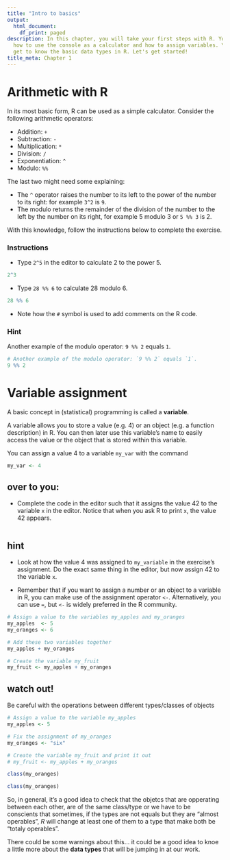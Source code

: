```yaml
---
title: "Intro to basics"
output:
  html_document:
    df_print: paged
description: In this chapter, you will take your first steps with R. You will learn
  how to use the console as a calculator and how to assign variables. You will also
  get to know the basic data types in R. Let's get started!
title_meta: Chapter 1
---
```


# Arithmetic with R

In its most basic form, R can be used as a simple calculator. Consider the following arithmetic operators:

- Addition: `+`
- Subtraction: `-`
- Multiplication: `*`
- Division: `/`
- Exponentiation: `^`
- Modulo: `%%`

The last two might need some explaining:

- The `^` operator raises the number to its left to the power of the number to its right: for example `3^2` is `9`.
- The modulo returns the remainder of the division of the number to the left by the number on its right, for example 5 modulo 3 or `5 %% 3` is 2.

With this knowledge, follow the instructions below to complete the exercise.

### Instructions
- Type `2^5` in the editor to calculate 2 to the power 5.
```r
2^3
```
- Type `28 %% 6` to calculate 28 modulo 6.
```r
28 %% 6
```

- Note how the `#` symbol is used to add comments on the R code.

### Hint
Another example of the modulo operator: `9 %% 2` equals `1`.
```r
# Another example of the modulo operator: `9 %% 2` equals `1`.
9 %% 2
```


# Variable assignment 

A basic concept in (statistical) programming is called a **variable**. 

A variable allows you to store a value (e.g. 4) or an object (e.g. a function description) in R. You can then later use this variable's name to easily access the value or the object that is stored within this variable. 

You can assign a value 4 to a variable `my_var` with the command

```r
my_var <- 4
```

## over to you: 
- Complete the code in the editor such that it assigns the value 42 to the variable `x` in the editor. Notice that when you ask R to print `x`, the value 42 appears.
```r

```

## hint
- Look at how the value 4 was assigned to `my_variable` in the exercise's assignment. Do the exact same thing in the editor, but now assign 42 to the variable `x`.

- Remember that if you want to assign a number or an object to a variable in R, you can make use of the assignment operator `<-`. Alternatively, you can use `=`, but `<-` is widely preferred in the R community.

```r
# Assign a value to the variables my_apples and my_oranges
my_apples  <- 5
my_oranges <- 6

# Add these two variables together
my_apples + my_oranges

# Create the variable my_fruit
my_fruit <- my_apples + my_oranges
```

## watch out!
Be careful with the operations between different types/classes of objects
```r
# Assign a value to the variable my_apples
my_apples <- 5 

# Fix the assignment of my_oranges
my_oranges <- "six" 
```

```r
# Create the variable my_fruit and print it out
# my_fruit <- my_apples + my_oranges
```

```r
class(my_oranges)
```
```r
class(my_oranges)
```
So, in general, it's a good idea to check that the objetcs that are opperating between each other, are of the same class/type or we have to be conscients that sometimes, if the types are not equals but they are "almost operables", *R* will change at least one of them to a type that make both be "totaly operables". 

There could be some warnings about this... it could be a good idea to knoe a little more about the **data types** that will be jumping in at our work.



